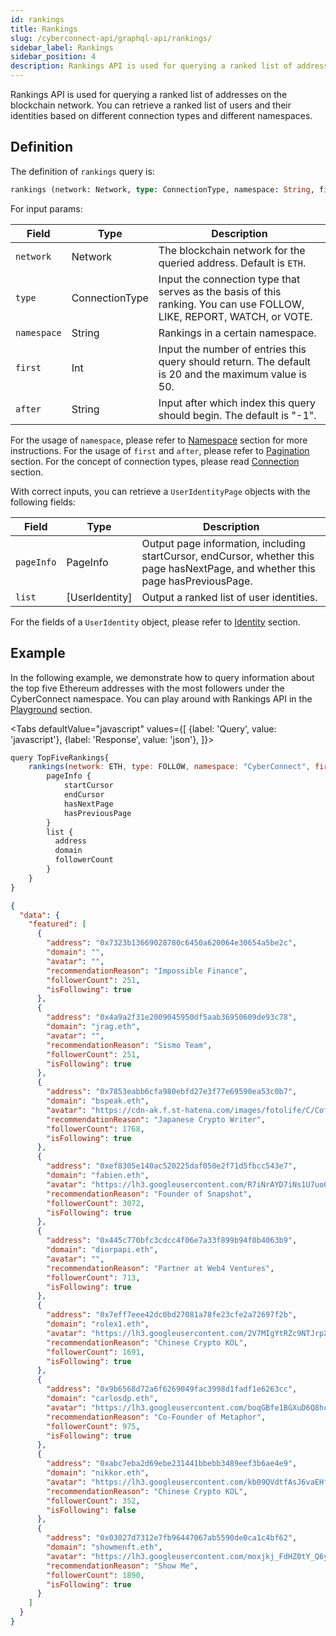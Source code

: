 ```yaml
---
id: rankings
title: Rankings
slug: /cyberconnect-api/graphql-api/rankings/
sidebar_label: Rankings
sidebar_position: 4
description: Rankings API is used for querying a ranked list of addresses on the blockchain network. You can retrieve a ranked list of users and their identities based on different connection types and different namespaces.
---
```


Rankings API is used for querying a ranked list of addresses on the blockchain network. You can retrieve a ranked list of users and their identities based on different connection types and different namespaces.

## Definition

The definition of `rankings` query is:

```graphql
rankings (network: Network, type: ConnectionType, namespace: String, first: Int, after: String) [UserIdentityPage]!
```

For input params:

| Field       | Type           | Description                                                                                                           |
| ----------- | -------------- | --------------------------------------------------------------------------------------------------------------------- |
| `network`   | Network        | The blockchain network for the queried address. Default is `ETH`.                                                     |
| `type`      | ConnectionType | Input the connection type that serves as the basis of this ranking. You can use FOLLOW, LIKE, REPORT, WATCH, or VOTE. |
| `namespace` | String         | Rankings in a certain namespace.                                                                                      |
| `first`     | Int            | Input the number of entries this query should return. The default is 20 and the maximum value is 50.                  |
| `after`     | String         | Input after which index this query should begin. The default is "-1".                                                 |

For the usage of `namespace`, please refer to [Namespace](/resources/terminology/namespace) section for more instructions. For the usage of `first` and `after`, please refer to [Pagination](/resources/terminology/pagination) section. For the concept of connection types, please read [Connection](/concepts/connection) section.

With correct inputs, you can retrieve a `UserIdentityPage` objects with the following fields:

| Field      | Type           | Description                                                                                                                      |
| ---------- | -------------- | -------------------------------------------------------------------------------------------------------------------------------- |
| `pageInfo` | PageInfo       | Output page information, including startCursor, endCursor, whether this page hasNextPage, and whether this page hasPreviousPage. |
| `list`     | [UserIdentity] | Output a ranked list of user identities.                                                                                         |

For the fields of a `UserIdentity` object, please refer to [Identity](/cyberconnect-api/graphql-api/identity) section.

## Example

In the following example, we demonstrate how to query information about the top five Ethereum addresses with the most followers under the CyberConnect namespace. You can play around with Rankings API in the [Playground](/cyberconnect-api/playground) section.


<Tabs
    defaultValue="javascript"
    values={[
        {label: 'Query', value: 'javascript'},
        {label: 'Response', value: 'json'},
    ]}>
<TabItem value="javascript">

```javascript
query TopFiveRankings{
    rankings(network: ETH, type: FOLLOW, namespace: "CyberConnect", first: 5) {
        pageInfo {
            startCursor
            endCursor
            hasNextPage
            hasPreviousPage
        }
        list {
          address
          domain
          followerCount
        }
    }
}
```

</TabItem>
<TabItem value="json">

```json
{
  "data": {
    "featured": [
      {
        "address": "0x7323b13669028780c6450a620064e30654a5be2c",
        "domain": "",
        "avatar": "",
        "recommendationReason": "Impossible Finance",
        "followerCount": 251,
        "isFollowing": true
      },
      {
        "address": "0x4a9a2f31e2009045950df5aab36950609de93c78",
        "domain": "jrag.eth",
        "avatar": "",
        "recommendationReason": "Sismo Team",
        "followerCount": 251,
        "isFollowing": true
      },
      {
        "address": "0x7853eabb6cfa980ebfd27e3f77e69590ea53c0b7",
        "domain": "bspeak.eth",
        "avatar": "https://cdn-ak.f.st-hatena.com/images/fotolife/C/CoffeeTimes/20211214/20211214163720.png",
        "recommendationReason": "Japanese Crypto Writer",
        "followerCount": 1768,
        "isFollowing": true
      },
      {
        "address": "0xef8305e140ac520225daf050e2f71d5fbcc543e7",
        "domain": "fabien.eth",
        "avatar": "https://lh3.googleusercontent.com/R7iNrAYD7iNs1U7uo0mgZ_WPeGpZE2NFv6B7Byjw6lWDogpqRf7TGqsXUbKuujbuXdAeM6C6JAsWItUX6k9smfIZtFWnmFkH7v7j2u0=s128",
        "recommendationReason": "Founder of Snapshot",
        "followerCount": 3072,
        "isFollowing": true
      },
      {
        "address": "0x445c770bfc3cdcc4f06e7a33f899b94f0b4063b9",
        "domain": "diorpapi.eth",
        "avatar": "",
        "recommendationReason": "Partner at Web4 Ventures",
        "followerCount": 713,
        "isFollowing": true
      },
      {
        "address": "0x7eff7eee42dc0bd27081a78fe23cfe2a72697f2b",
        "domain": "rolex1.eth",
        "avatar": "https://lh3.googleusercontent.com/2V7MIgYtRZc9NTJrpX8vl_ggjZKee3lstpYdXZWAjHKj-BJO2i4VGyGvllIRa9E81I4bKBmOiJn0OHxoZbIWLpffrt9sap_EpmfCMA=s128",
        "recommendationReason": "Chinese Crypto KOL",
        "followerCount": 1691,
        "isFollowing": true
      },
      {
        "address": "0x9b6568d72a6f6269049fac3998d1fadf1e6263cc",
        "domain": "carlosdp.eth",
        "avatar": "https://lh3.googleusercontent.com/boqGBfe1BGXuD6Q8hcWpyfR_J_8ltFqzt9hUjHhwcFdeclPf6QCUkFrGlGTY6mI8Y9_Dwk6_jY5Fg8rsCO7JHZZIWTLVJ8h3iCKJabU=s128",
        "recommendationReason": "Co-Founder of Metaphor",
        "followerCount": 975,
        "isFollowing": true
      },
      {
        "address": "0xabc7eba2d69ebe231441bbebb3489eef3b6ae4e9",
        "domain": "nikkor.eth",
        "avatar": "https://lh3.googleusercontent.com/kb09QVdtfAsJ6vaEHfEzw4aaWvrZlAMnovyI6YDpIqAB_gqOVd6gm8S-_6pI2RgNOCB2-D0Ki3T1ilnjen7gpnfk9zWb5xkTT-U9PA=s128",
        "recommendationReason": "Chinese Crypto KOL",
        "followerCount": 352,
        "isFollowing": false
      },
      {
        "address": "0x03027d7312e7fb96447067ab5590de0ca1c4bf62",
        "domain": "showmenft.eth",
        "avatar": "https://lh3.googleusercontent.com/moxjkj_FdHZ0tY_Q6ylPKPEj_b8TxjgKgW6x6hzR_6eR2hZQQOvx4uzvgFKosNCTBUCzeloNCqLNGY8I0QZTHHkDAo6c1nJ0T1rj=s128",
        "recommendationReason": "Show Me",
        "followerCount": 1890,
        "isFollowing": true
      }
    ]
  }
}
```

</TabItem>
</Tabs>
